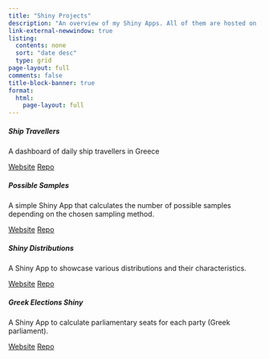 ```yaml
---
title: "Shiny Projects"
description: "An overview of my Shiny Apps. All of them are hosted on [shinyapps.io](https://www.shinyapps.io/). In the near future, I am planning to self-host most of them. The application code is available at my GitHub profile in the corresponding repositories."
link-external-newwindow: true
listing:
  contents: none
  sort: "date desc"
  type: grid
page-layout: full
comments: false
title-block-banner: true
format: 
  html:
    page-layout: full
---
```

:::{.grid}

::: {.g-col-12 .g-col-md-4}

```{=html}
<div class="card h-100">
    <div class="card-body">
      <h5 class="card-title">Ship Travellers</h5>
      <p class="card-text">A dashboard of daily ship travellers in Greece</p>
    </div>
    <div class="card-footer bg-white text-center">
     <a class="btn btn-outline-dark btn-sm" href="https://stesiam.shinyapps.io/Ship-Passengers/" role="button">Website</a>
     <a class="btn btn-outline-dark btn-sm" href="https://github.com/stesiam/PossibleSamplesApp" role="button">Repo</a>
    </div>
</div>

```

:::

::: {.g-col-12 .g-col-md-4}

```{=html}
<div class="card h-100">
    <div class="card-body">
      <h5 class="card-title">Possible Samples</h5>
      <p class="card-text">A simple Shiny App that calculates the number of possible samples depending on the chosen sampling method.</p>
    </div>
    <div class="card-footer bg-white text-center">
     <a class="btn btn-outline-dark btn-sm" href="https://stesiam.shinyapps.io/PossibleSamplesApp/" role="button">Website</a>
     <a class="btn btn-outline-dark btn-sm" href="https://github.com/stesiam/PossibleSamplesApp" role="button">Repo</a>
    </div>
</div>

```

:::

::: {.g-col-12 .g-col-md-4}
```{=html}
<div class="card h-100">
    <div class="card-body">
      <h5 class="card-title">Shiny Distributions</h5>
      <p class="card-text">A Shiny App to showcase various distributions and their characteristics.</p>
    </div>
    <div class="card-footer bg-white text-center">
     <a class="btn btn-outline-dark btn-sm" href="https://stesiam.shinyapps.io/Shiny-Distributions/" role="button">Website</a>
     <a class="btn btn-outline-dark btn-sm" href="https://github.com/stesiam/Shiny-Distributions" role="button">Repo</a>
    </div>
</div>

```
:::


::: {.g-col-12 .g-col-md-4}
```{=html}
<div class="card h-100">
    <div class="card-body">
      <h5 class="card-title">Greek Elections Shiny</h5>
      <p class="card-text">A Shiny App to calculate parliamentary seats for each party (Greek parliament).</p>
    </div>
    <div class="card-footer bg-white text-center">
     <a class="btn btn-outline-dark btn-sm" href="https://stesiam.shinyapps.io/GreekElectionsShiny/" role="button">Website</a>
     <a class="btn btn-outline-dark btn-sm" href="https://github.com/stesiam/GreekElectionsShiny" role="button">Repo</a>
    </div>
</div>
```
:::

:::
